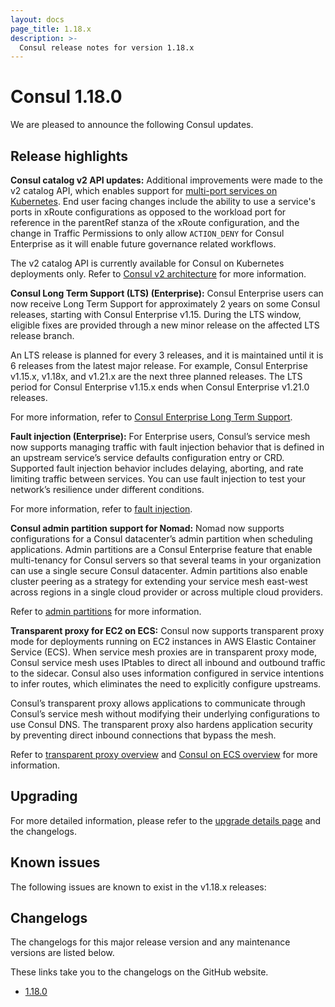 ```yaml
---
layout: docs
page_title: 1.18.x
description: >-
  Consul release notes for version 1.18.x
---
```


# Consul 1.18.0

We are pleased to announce the following Consul updates.

## Release highlights

**Consul catalog v2 API updates:** Additional improvements were made to the v2 catalog API, which enables support for [multi-port services on Kubernetes](/consul/docs/k8s/multiport). End user facing changes include the ability to use a service's ports in xRoute configurations as opposed to the workload port for reference in the parentRef stanza of the xRoute configuration, and the change in Traffic Permissions to only allow `ACTION_DENY` for Consul Enterprise as it will enable future governance related workflows. 

The v2 catalog API is currently available for Consul on Kubernetes deployments only. Refer to [Consul v2 architecture](/consul/docs/architecture/v2) for more information.

**Consul Long Term Support (LTS) (Enterprise):** Consul Enterprise users can now receive Long Term Support for approximately 2 years on some Consul releases, starting with Consul Enterprise v1.15. During the LTS window, eligible fixes are provided through a new minor release on the affected LTS release branch.

An LTS release is planned for every 3 releases, and it is maintained until it is 6 releases from the latest major release. For example, Consul Enterprise v1.15.x, v1.18x, and v1.21.x are the next three planned releases. The LTS period for Consul Enterprise v1.15.x ends when Consul Enterprise v1.21.0 releases.

For more information, refer to [Consul Enterprise Long Term Support](/consul/docs/enterprise/long-term-support).

**Fault injection (Enterprise):** For Enterprise users, Consul’s service mesh now supports managing traffic with fault injection behavior that is defined in an upstream service’s service defaults configuration entry or CRD. Supported fault injection behavior includes delaying, aborting, and rate limiting traffic between services. You can use fault injection to test your network’s resilience under different conditions.

For more information, refer to [fault injection](/consul/docs/manage-traffic/fault-injection).

**Consul admin partition support for Nomad:** Nomad now supports configurations for a Consul datacenter’s admin partition when scheduling applications. Admin partitions are a Consul Enterprise feature that enable multi-tenancy for Consul servers so that several teams in your organization can use a single secure Consul datacenter. Admin partitions also enable cluster peering as a strategy for extending your service mesh east-west across regions in a single cloud provider or across multiple cloud providers.

Refer to [admin partitions](/consul/docs/enterprise/admin-partitions) for more information.

**Transparent proxy for EC2 on ECS:**  Consul now supports transparent proxy mode for deployments running on EC2 instances in AWS Elastic Container Service (ECS). When service mesh proxies are in transparent proxy mode, Consul service mesh uses IPtables to direct all inbound and outbound traffic to the sidecar. Consul also uses information configured in service intentions to infer routes, which eliminates the need to explicitly configure upstreams.

Consul’s transparent proxy allows applications to communicate through Consul’s service mesh without modifying their underlying configurations to use Consul DNS. The transparent proxy also hardens application security by preventing direct inbound connections that bypass the mesh.

Refer to [transparent proxy overview](/consul/docs/k8s/connect/transparent-proxy) and [Consul on ECS overview](/consul/docs/ecs) for more information.

## Upgrading

For more detailed information, please refer to the [upgrade details page](/consul/docs/upgrading/upgrade-specific) and the changelogs.

## Known issues

The following issues are known to exist in the v1.18.x releases:

## Changelogs

The changelogs for this major release version and any maintenance versions are listed below.

<Note> These links take you to the changelogs on the GitHub website. </Note>

- [1.18.0](https://github.com/hashicorp/consul/releases/tag/v1.18.0)
